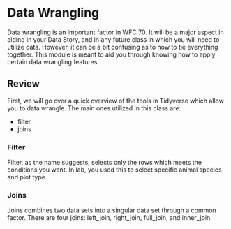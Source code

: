 # Data Wrangling

Data wrangling is an important factor in WFC 70. It will be a major aspect in aiding in your Data Story, and in any future class in which you will need to utilize data. However, it can be a bit confusing as to how to tie everything together. This module is meant to aid you through knowing how to apply certain data wrangling features. 


## Review

First, we will go over a quick overview of the tools in Tidyverse which allow you to data wrangle. The main ones utilized in this class are:

- filter
- joins

### Filter 

Filter, as the name suggests, selects only the rows which meets the conditions you want. In lab, you used this to select specific animal species and plot type. 

### Joins

Joins combines two data sets into a singular data set through a common factor. There are four joins: left_join, right_join, full_join, and inner_join.

